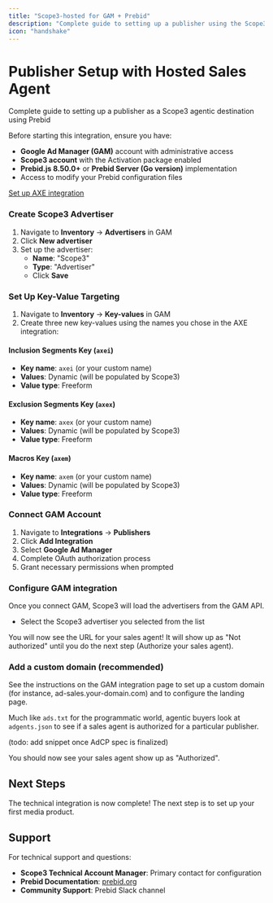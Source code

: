 ```yaml
---
title: "Scope3-hosted for GAM + Prebid"
description: "Complete guide to setting up a publisher using the Scope3-hosted GAM sales agent"
icon: "handshake"
---
```


# Publisher Setup with Hosted Sales Agent

Complete guide to setting up a publisher as a Scope3 agentic destination using Prebid

<Steps>

<Step title="Prerequisites">
Before starting this integration, ensure you have:

- **Google Ad Manager (GAM)** account with administrative access
- **Scope3 account** with the Activation package enabled
- **Prebid.js 8.50.0+** or **Prebid Server (Go version)** implementation
- Access to modify your Prebid configuration files
</Step>

<Step title="AXE Integration">

[Set up AXE integration](/partners/axe-integration)

</Step>

<Step title="Google Ad Manager Setup">

### Create Scope3 Advertiser

1. Navigate to **Inventory** → **Advertisers** in GAM
2. Click **New advertiser**
3. Set up the advertiser:
   - **Name**: "Scope3"
   - **Type**: "Advertiser"
   - Click **Save**

### Set Up Key-Value Targeting

1. Navigate to **Inventory** → **Key-values** in GAM
2. Create three new key-values using the names you chose in the AXE integration:

#### Inclusion Segments Key (`axei`)
- **Key name**: `axei` (or your custom name)
- **Values**: Dynamic (will be populated by Scope3)
- **Value type**: Freeform

#### Exclusion Segments Key (`axex`)
- **Key name**: `axex` (or your custom name)  
- **Values**: Dynamic (will be populated by Scope3)
- **Value type**: Freeform

#### Macros Key (`axem`)
- **Key name**: `axem` (or your custom name)
- **Values**: Dynamic (will be populated by Scope3)
- **Value type**: Freeform

</Step>

<Step title="Scope3 Account Configuration">

### Connect GAM Account

1. Navigate to **Integrations** → **Publishers**
2. Click **Add Integration**
3. Select **Google Ad Manager**
4. Complete OAuth authorization process
5. Grant necessary permissions when prompted

### Configure GAM integration
Once you connect GAM, Scope3 will load the advertisers from the GAM API.
* Select the Scope3 advertiser you selected from the list

You will now see the URL for your sales agent! It will show up as "Not authorized" until you do the next step (Authorize your sales agent).

### Add a custom domain (recommended)

See the instructions on the GAM integration page to set up a custom domain (for instance, ad-sales.your-domain.com) and to configure the landing page.

</Step>

<Step title="Authorize the sales agent">

Much like `ads.txt` for the programmatic world, agentic buyers look at `adgents.json` to see if a sales agent is authorized for a particular publisher.

(todo: add snippet once AdCP spec is finalized)

You should now see your sales agent show up as "Authorized".

</Step>

</Steps>

## Next Steps

The technical integration is now complete! The next step is to set up your first media product.

## Support

For technical support and questions:

- **Scope3 Technical Account Manager**: Primary contact for configuration
- **Prebid Documentation**: [prebid.org](https://prebid.org)
- **Community Support**: Prebid Slack channel
